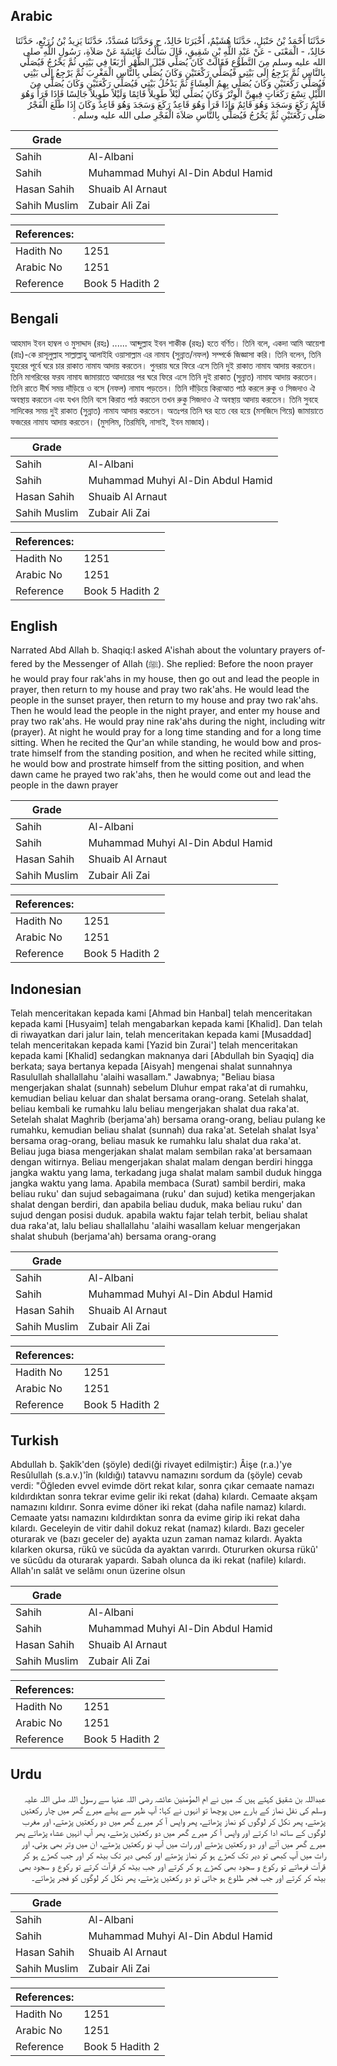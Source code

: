 ## Arabic


<div dir="rtl" lang="ar" style={{fontSize:'larger',backgroundColor:'#f8f9fa',padding:20}}>
حَدَّثَنَا أَحْمَدُ بْنُ حَنْبَلٍ، حَدَّثَنَا هُشَيْمٌ، أَخْبَرَنَا خَالِدٌ، ح وَحَدَّثَنَا مُسَدَّدٌ، حَدَّثَنَا يَزِيدُ بْنُ زُرَيْعٍ، حَدَّثَنَا خَالِدٌ، - الْمَعْنَى - عَنْ عَبْدِ اللَّهِ بْنِ شَقِيقٍ، قَالَ سَأَلْتُ عَائِشَةَ عَنْ صَلاَةِ، رَسُولِ اللَّهِ صلى الله عليه وسلم مِنَ التَّطَوُّعِ فَقَالَتْ كَانَ يُصَلِّي قَبْلَ الظُّهْرِ أَرْبَعًا فِي بَيْتِي ثُمَّ يَخْرُجُ فَيُصَلِّي بِالنَّاسِ ثُمَّ يَرْجِعُ إِلَى بَيْتِي فَيُصَلِّي رَكْعَتَيْنِ وَكَانَ يُصَلِّي بِالنَّاسِ الْمَغْرِبَ ثُمَّ يَرْجِعُ إِلَى بَيْتِي فَيُصَلِّي رَكْعَتَيْنِ وَكَانَ يُصَلِّي بِهِمُ الْعِشَاءَ ثُمَّ يَدْخُلُ بَيْتِي فَيُصَلِّي رَكْعَتَيْنِ وَكَانَ يُصَلِّي مِنَ اللَّيْلِ تِسْعَ رَكَعَاتٍ فِيهِنَّ الْوِتْرُ وَكَانَ يُصَلِّي لَيْلاً طَوِيلاً قَائِمًا وَلَيْلاً طَوِيلاً جَالِسًا فَإِذَا قَرَأَ وَهُوَ قَائِمٌ رَكَعَ وَسَجَدَ وَهُوَ قَائِمٌ وَإِذَا قَرَأَ وَهُوَ قَاعِدٌ رَكَعَ وَسَجَدَ وَهُوَ قَاعِدٌ وَكَانَ إِذَا طَلَعَ الْفَجْرُ صَلَّى رَكْعَتَيْنِ ثُمَّ يَخْرُجُ فَيُصَلِّي بِالنَّاسِ صَلاَةَ الْفَجْرِ صلى الله عليه وسلم ‏.‏
</div>
<div style={{backgroundColor:'#f8f9fa',padding:20, marginBottom: 10}}><table> <thead> <tr> <th>Grade</th> <th></th> </tr> </thead> <tbody> <tr><td>Sahih</td><td>Al-Albani</td></tr><tr><td>Sahih</td><td>Muhammad Muhyi Al-Din Abdul Hamid</td></tr><tr><td>Hasan Sahih</td><td>Shuaib Al Arnaut</td></tr><tr><td>Sahih Muslim</td><td>Zubair Ali Zai</td></tr></tbody></table><table> <thead> <tr> <th>References:</th> <th></th> </tr> </thead> <tbody><tr><td>Hadith No</td><td>1251</td></tr><tr><td>Arabic No</td><td>1251</td></tr><tr><td>Reference</td><td>Book 5 Hadith 2</td></tr></tbody></table></div>

## Bengali


<div dir="ltr" lang="bn" style={{fontSize:'larger',backgroundColor:'#f8f9fa',padding:20}}>
আহমাদ ইবন হাম্বল ও মুসাদ্দাদ (রহঃ) ...... আব্দুল্লাহ ইবন শাকীক (রহঃ) হতে বর্ণিত। তিনি বলে, একদা আমি আয়েশা (রাঃ)-কে রাসূলুল্লাহ সাল্লাল্লাহু আলাইহি ওয়াসাল্লাম এর নামায (সুন্নাত/নফল) সম্পর্কে জিজ্ঞাসা করি। তিনি বলেন, তিনি যুহরের পূর্বে ঘরে চার রাকাত নামায আদায় করতেন। পুনরায় ঘরে ফিরে এসে তিনি দুই রাকাত নামায আদায় করতেন। তিনি মাগরিবের ফরয নামায জামায়াতে আদায়ের পর ঘরে ফিরে এসে তিনি দুই রাকাত (সুন্নাত) নামায আদায় করতেন। তিনি রাতে দীর্ঘ সময় দাঁড়িয়ে ও বসে (নফল) নামায পড়তেন। তিনি দাঁড়িয়ে কিরাআত পাঠ করলে রুকু ও সিজদাও ঐ অবস্থায় করতেন এবং যখন তিনি বসে কিরাত পাঠ করতেন তখন রুকু সিজদাও ঐ অবস্থায় আদায় করতেন। তিনি সুবহে সাদিকের সময় দুই রাকাত (সুন্নাত) নামায আদায় করতেন। অতঃপর তিনি ঘর হতে বের হয়ে (মসজিদে গিয়ে) জামায়াতে ফজরের নামায আদায় করতেন। (মুসলিম, তিরমিযি, নাসাই, ইবন মাজাহ)।
</div>
<div style={{backgroundColor:'#f8f9fa',padding:20, marginBottom: 10}}><table> <thead> <tr> <th>Grade</th> <th></th> </tr> </thead> <tbody> <tr><td>Sahih</td><td>Al-Albani</td></tr><tr><td>Sahih</td><td>Muhammad Muhyi Al-Din Abdul Hamid</td></tr><tr><td>Hasan Sahih</td><td>Shuaib Al Arnaut</td></tr><tr><td>Sahih Muslim</td><td>Zubair Ali Zai</td></tr></tbody></table><table> <thead> <tr> <th>References:</th> <th></th> </tr> </thead> <tbody><tr><td>Hadith No</td><td>1251</td></tr><tr><td>Arabic No</td><td>1251</td></tr><tr><td>Reference</td><td>Book 5 Hadith 2</td></tr></tbody></table></div>

## English


<div dir="ltr" lang="en" style={{fontSize:'larger',backgroundColor:'#f8f9fa',padding:20}}>
Narrated Abd Allah b. Shaqiq:I asked A'ishah about the voluntary prayers offered by the Messenger of Allah (ﷺ). She replied: Before the noon prayer he would pray four rak'ahs in my house, then go out and lead the people in prayer, then return to my house and pray two rak'ahs. He would lead the people in the sunset prayer, then return to my house and pray two rak'ahs. Then he would lead the people in the night prayer, and enter my house and pray two rak'ahs. He would pray nine rak'ahs during the night, including witr (prayer). At night he would pray for a long time standing and for a long time sitting. When he recited the Qur'an while standing, he would bow and prostrate himself from the standing position, and when he recited while sitting, he would bow and prostrate himself from the sitting position, and when dawn came he prayed two rak'ahs, then he would come out and lead the people in the dawn prayer
</div>
<div style={{backgroundColor:'#f8f9fa',padding:20, marginBottom: 10}}><table> <thead> <tr> <th>Grade</th> <th></th> </tr> </thead> <tbody> <tr><td>Sahih</td><td>Al-Albani</td></tr><tr><td>Sahih</td><td>Muhammad Muhyi Al-Din Abdul Hamid</td></tr><tr><td>Hasan Sahih</td><td>Shuaib Al Arnaut</td></tr><tr><td>Sahih Muslim</td><td>Zubair Ali Zai</td></tr></tbody></table><table> <thead> <tr> <th>References:</th> <th></th> </tr> </thead> <tbody><tr><td>Hadith No</td><td>1251</td></tr><tr><td>Arabic No</td><td>1251</td></tr><tr><td>Reference</td><td>Book 5 Hadith 2</td></tr></tbody></table></div>

## Indonesian


<div dir="ltr" lang="id" style={{fontSize:'larger',backgroundColor:'#f8f9fa',padding:20}}>
Telah menceritakan kepada kami [Ahmad bin Hanbal] telah menceritakan kepada kami [Husyaim] telah mengabarkan kepada kami [Khalid]. Dan telah di riwayatkan dari jalur lain, telah menceritakan kepada kami [Musaddad] telah menceritakan kepada kami [Yazid bin Zurai'] telah menceritakan kepada kami [Khalid] sedangkan maknanya dari [Abdullah bin Syaqiq] dia berkata; saya bertanya kepada [Aisyah] mengenai shalat sunnahnya Rasulullah shallallahu 'alaihi wasallam." Jawabnya; "Beliau biasa mengerjakan shalat (sunnah) sebelum Dluhur empat raka'at di rumahku, kemudian beliau keluar dan shalat bersama orang-orang. Setelah shalat, beliau kembali ke rumahku lalu beliau mengerjakan shalat dua raka'at. Setelah shalat Maghrib (berjama'ah) bersama orang-orang, beliau pulang ke rumahku, kemudian beliau shalat (sunnah) dua raka'at. Setelah shalat Isya' bersama orag-orang, beliau masuk ke rumahku lalu shalat dua raka'at. Beliau juga biasa mengerjakan shalat malam sembilan raka'at bersamaan dengan witirnya. Beliau mengerjakan shalat malam dengan berdiri hingga jangka waktu yang lama, terkadang juga shalat malam sambil duduk hingga jangka waktu yang lama. Apabila membaca (Surat) sambil berdiri, maka beliau ruku' dan sujud sebagaimana (ruku' dan sujud) ketika mengerjakan shalat dengan berdiri, dan apabila beliau duduk, maka beliau ruku' dan sujud dengan posisi duduk. apabila waktu fajar telah terbit, beliau shalat dua raka'at, lalu beliau shallallahu 'alaihi wasallam keluar mengerjakan shalat shubuh (berjama'ah) bersama orang-orang
</div>
<div style={{backgroundColor:'#f8f9fa',padding:20, marginBottom: 10}}><table> <thead> <tr> <th>Grade</th> <th></th> </tr> </thead> <tbody> <tr><td>Sahih</td><td>Al-Albani</td></tr><tr><td>Sahih</td><td>Muhammad Muhyi Al-Din Abdul Hamid</td></tr><tr><td>Hasan Sahih</td><td>Shuaib Al Arnaut</td></tr><tr><td>Sahih Muslim</td><td>Zubair Ali Zai</td></tr></tbody></table><table> <thead> <tr> <th>References:</th> <th></th> </tr> </thead> <tbody><tr><td>Hadith No</td><td>1251</td></tr><tr><td>Arabic No</td><td>1251</td></tr><tr><td>Reference</td><td>Book 5 Hadith 2</td></tr></tbody></table></div>

## Turkish


<div dir="ltr" lang="tr" style={{fontSize:'larger',backgroundColor:'#f8f9fa',padding:20}}>
Abdullah b. Şakîk'den (şöyle) dedi(ği rivayet edilmiştir:) Âişe (r.a.)'ye Resûlullah (s.a.v.)'în (kıldığı) tatavvu namazını sordum da (şöyle) cevab verdi: "Öğleden evvel evimde dört rekat kılar, sonra çıkar cemaate namazı kıldırdıktan sonra tekrar evime gelir iki rekat (daha) kılardı. Cemaate akşam namazını kıldırır. Sonra evime döner iki rekat (daha nafile namaz) kılardı. Cemaate yatsı namazını kıldırdıktan sonra da evime girip iki rekat daha kılardı. Geceleyin de vitir dahil dokuz rekat (namaz) kılardı. Bazı geceler oturarak ve (bazı geceler de) ayakta uzun zaman namaz kılardı. Ayakta kılarken okursa, rükû ve sücûda da ayaktan varırdı. Otururken okursa rükû' ve sücûdu da oturarak yapardı. Sabah olunca da iki rekat (nafile) kılardı. Allah'ın salât ve selâmı onun üzerine olsun
</div>
<div style={{backgroundColor:'#f8f9fa',padding:20, marginBottom: 10}}><table> <thead> <tr> <th>Grade</th> <th></th> </tr> </thead> <tbody> <tr><td>Sahih</td><td>Al-Albani</td></tr><tr><td>Sahih</td><td>Muhammad Muhyi Al-Din Abdul Hamid</td></tr><tr><td>Hasan Sahih</td><td>Shuaib Al Arnaut</td></tr><tr><td>Sahih Muslim</td><td>Zubair Ali Zai</td></tr></tbody></table><table> <thead> <tr> <th>References:</th> <th></th> </tr> </thead> <tbody><tr><td>Hadith No</td><td>1251</td></tr><tr><td>Arabic No</td><td>1251</td></tr><tr><td>Reference</td><td>Book 5 Hadith 2</td></tr></tbody></table></div>

## Urdu


<div dir="rtl" lang="ur" style={{fontSize:'larger',backgroundColor:'#f8f9fa',padding:20}}>
عبداللہ بن شقیق کہتے ہیں کہ میں نے ام المؤمنین عائشہ رضی اللہ عنہا سے رسول اللہ صلی اللہ علیہ وسلم کی نفل نماز کے بارے میں پوچھا تو انہوں نے کہا: آپ ظہر سے پہلے میرے گھر میں چار رکعتیں پڑھتے، پھر نکل کر لوگوں کو نماز پڑھاتے، پھر واپس آ کر میرے گھر میں دو رکعتیں پڑھتے، اور مغرب لوگوں کے ساتھ ادا کرتے اور واپس آ کر میرے گھر میں دو رکعتیں پڑھتے، پھر آپ انہیں عشاء پڑھاتے پھر میرے گھر میں آتے اور دو رکعتیں پڑھتے اور رات میں آپ نو رکعتیں پڑھتے، ان میں وتر بھی ہوتی، اور رات میں آپ کبھی تو دیر تک کھڑے ہو کر نماز پڑھتے اور کبھی دیر تک بیٹھ کر اور جب کھڑے ہو کر قرآت فرماتے تو رکوع و سجود بھی کھڑے ہو کر کرتے اور جب بیٹھ کر قرآت کرتے تو رکوع و سجود بھی بیٹھ کر کرتے اور جب فجر طلوع ہو جاتی تو دو رکعتیں پڑھتے، پھر نکل کر لوگوں کو فجر پڑھاتے۔
</div>
<div style={{backgroundColor:'#f8f9fa',padding:20, marginBottom: 10}}><table> <thead> <tr> <th>Grade</th> <th></th> </tr> </thead> <tbody> <tr><td>Sahih</td><td>Al-Albani</td></tr><tr><td>Sahih</td><td>Muhammad Muhyi Al-Din Abdul Hamid</td></tr><tr><td>Hasan Sahih</td><td>Shuaib Al Arnaut</td></tr><tr><td>Sahih Muslim</td><td>Zubair Ali Zai</td></tr></tbody></table><table> <thead> <tr> <th>References:</th> <th></th> </tr> </thead> <tbody><tr><td>Hadith No</td><td>1251</td></tr><tr><td>Arabic No</td><td>1251</td></tr><tr><td>Reference</td><td>Book 5 Hadith 2</td></tr></tbody></table></div>